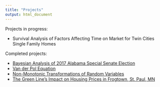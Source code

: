```yaml
---
title: "Projects"
output: html_document
---
```


Projects in progress:

- Survival Analysis of Factors Affecting Time on Market for Twin Cities Single Family Homes

Completed projects:

- [Bayesian Analysis of 2017 Alabama Special Senate Election](FinalReport.html) 
- [Van der Pol Equation](m312_project_handout.pdf) 
- [Non-Monotonic Transformations of Random Variables](m354-presentation-project__3_.pdf) 
- [The Green Line’s Impact on Housing Prices in Frogtown, St. Paul, MN](stats_final_paper-_frogtown.pdf)

